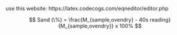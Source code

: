 use this website: https://latex.codecogs.com/eqneditor/editor.php

$$
Sand (\%) = \frac{M_{sample,ovendry} - 40s reading}{M_{sample,ovendry}} x 100%
$$